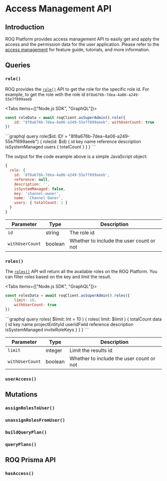 
# Access Management API

## Introduction

ROQ Platform provides access management API to easily get and apply the access and the permission data for the user application. Please refer to the [access management](/access-management) for feature guide, tutorials, and more information.

## Queries

### `role()`

ROQ provides the [`role()`](https://jupiter-pp.roq-platform.com/docs/#query-role) API to get the role for the specific role id. For example, to get the role with the role id `8f8a676b-7dea-4a06-a249-55e7f899aeeb`

<Tabs items={["Node.js SDK", "GraphQL"]}>
<Tab>
```js
const roleData = await roqClient.asSuperAdmin().role({
	id: "8f8a676b-7dea-4a06-a249-55e7f899aeeb", withUserCount: true
})
```
</Tab>
<Tab>
```graphql
query role($id: ID! = "8f8a676b-7dea-4a06-a249-55e7f899aeeb") {
  role(id: $id) {
    id
    key
    name
    reference
    description
    isSystemManaged
    users {
      totalCount
    }
  }
}
```
</Tab>
</Tabs>

The output for the code example above is a simple JavaScript object:

```js
{
  role: {
    id: '8f8a676b-7dea-4a06-a249-55e7f899aeeb',
    reference: null,
    description: '',
    isSystemManaged: false,
    key: 'channel-owner',
    name: 'Channel Owner',
    users: { totalCount: 1 }
  }
}
```

| Parameter      | Type   | Description                                 |
| -------------- | ------ | --------------------------------------------|
| `id`         | string | The role id                                   |                             |
| `withUserCount`  | boolean | Whether to include the user count or not |

### `roles()`

The [`roles()`](https://jupiter-pp.roq-platform.com/docs/#query-roles) API will return all the available roles on the ROQ Platform. You can filter roles based on the key and limit the result. 

<Tabs items={["Node.js SDK", "GraphQL"]}>
<Tab>
```js
const rolesData = await roqClient.asSuperAdmin().roles({
	limit: 10,
	withUserCount: true
})
```
</Tab>
<Tab>
```graphql
query roles(
  $limit: Int = 10
) {
  roles(
    limit: $limit
  ) {
    totalCount
    data {
      id 
	  key 
	  name		
	  projectEntityId	
	  userIdField	
	  reference	
	  description	
	  isSystemManaged	
	  inviteRoleKeys
    }
  }
}
```
</Tab>
</Tabs>

| Parameter      | Type   | Description                                 |
| -------------- | ------ | --------------------------------------------|
| `limit`         | integer | Limit the results id                                   |                             |
| `withUserCount`  | boolean | Whether to include the user count or not |

### `userAccess()`

## Mutations

### `assignRolesToUser()`
### `unassignRolesFromUser()`
### `buildQueryPlan()`
### `queryPlans()`


##  ROQ Prisma API

### `hasAccess()`
